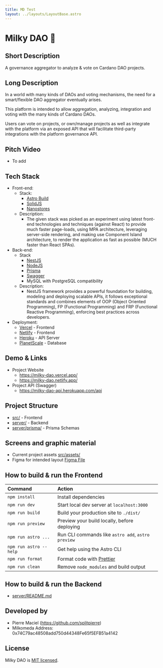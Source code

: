 ```yaml
---
title: MD Test
layout: ../layouts/LayoutBase.astro
---
```


# Milky DAO 🌌

## Short Description

A governance aggregator to analyze & vote on Cardano DAO projects.

## Long Description

In a world with many kinds of DAOs and voting mechanisms, the need for a smart/flexible DAO aggregator eventually arises.

This platform is intended to allow aggregation, analyzing, integration and voting with the many kinds of Cardano DAOs.

Users can vote on projects, or own/manage projects as well as integrate with the platform via an exposed API that will facilitate third-party integrations with the platform governance API.

## Pitch Video

- To add

## Tech Stack

- Front-end:
  - Stack:
    - [Astro Build](https://astro.build/)
    - [SolidJS](https://www.solidjs.com/)
    - [Nanostores](https://github.com/nanostores/nanostores)
  - Description:
    - The given stack was picked as an experiment using latest front-end technologies and techniques (against React) to provide much faster page-loads, using MPA architecture, leveraging server-side rendering, and making use Component Island architecture, to render the application as fast as possible (MUCH faster than React SPAs).
- Back-end:
  - Stack
    - [NestJS](https://docs.nestjs.com/)
    - [NodeJS](https://nodejs.dev/en/)
    - [Prisma](https://prisma.io/)
    - [Swagger](https://swagger.io/)
    - MySQL with PostgreSQL compatibility
  - Description:
    - NestJS framework provides a powerful foundation for building, modeling and deploying scalable APIs, it follows exceptional standards and combines elements of OOP (Object Oriented Programming), FP (Functional Programming) and FRP (Functional Reactive Programming), enforcing best practices across developers.
- Deployment:
  - [Vercel](https://vercel.com/) - Frontend
  - [Netlify](https://netlify.app/) - Frontend
  - [Heroku](https://heroku.com/) - API Server
  - [PlanetScale](https://planetscale.com/) - Database

## Demo & Links

- Project Website
  - https://milky-dao.vercel.app/
  - https://milky-dao.netlify.app/
- Project API (Swagger)
  - https://milky-dao-api.herokuapp.com/api

## Project Structure

- [src/](src/) - Frontend
- [server/](server/) - Backend
- [server/prisma/](server/prisma/) - Prisma Schemas

## Screens and graphic material

- Current project assets [src/assets/](src/assets/)
- Figma for intended layout [Figma File](https://www.figma.com/file/f0uA5u7FgFkaKVDadjUu7h/Milky-DAO?node-id=2%3A2)

## How to build & run the Frontend

| Command                | Action                                             |
| :--------------------- | :------------------------------------------------- |
| `npm install`          | Install dependencies                               |
| `npm run dev`          | Start local dev server at `localhost:3000`         |
| `npm run build`        | Build your production site to `./dist/`            |
| `npm run preview`      | Preview your build locally, before deploying       |
| `npm run astro ...`    | Run CLI commands like `astro add`, `astro preview` |
| `npm run astro --help` | Get help using the Astro CLI                       |
| `npm run format`       | Format code with [Prettier](https://prettier.io/)  |
| `npm run clean`        | Remove `node_modules` and build output             |

## How to build & run the Backend

- [server/README.md](server/README.md)

## Developed by

- Pierre Maciel (https://github.com/splitpierre)
- Milkomeda Address: 0x74C79ac48508add750d44348Fe65f5EFB51a4142

## License

Milky DAO is [MIT licensed](LICENSE).
